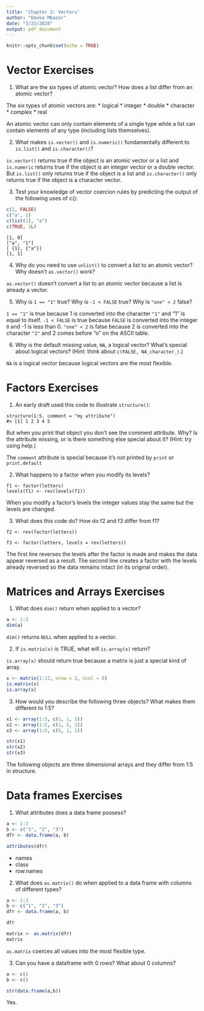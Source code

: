 ```yaml
---
title: 'Chapter 3: Vectors'
author: "Emeka Mbazor"
date: "3/23/2020"
output: pdf_document
---
```


```r
knitr::opts_chunk$set(echo = TRUE)
```

# Vector Exercises

1. What are the six types of atomic vector? How does a list differ from an atomic vector?

The six types of atomic vectors are:
  * logical
  * integer
  * double
  * character
  * complex
  * real
  
An atomic vector can only contain elements of a single type while a list can contain elements of any type (including lists themselves).

2. What makes `is.vector()` and `is.numeric()` fundamentally different to `is.list()` and `is.character()`?

`is.vector()` returns true if the object is an atomic vector or a list and `is.numeric` returns true if the object is an integer vector or a double vector. But `is.list()` only returns true if the object is a list and `is.character()` only returns true if the object is a character vector.

3. Test your knowledge of vector coercion rules by predicting the output of the following uses of c():

```r
c(1, FALSE)
c("a", 1)
c(list(1), "a")
c(TRUE, 1L)
```

```
[1, 0]
["a", "1"]
[ {1}, {"a"}]
[1, 1]
```

4. Why do you need to use `unlist()` to convert a list to an atomic vector? Why doesn’t `as.vector()` work?

`as.vector()` doesn't convert a list to an atomic vector because a list is already a vector. 

5. Why is `1 == "1"` true? Why is `-1 < FALSE` true? Why is `"one" < 2` false?

`1 == "1"` is true because 1 is converted into the character `"1"` and "1" is equal to itself. `-1 < FALSE` is true because `FALSE` is converted into the integer `0` and -1 is less than 0. `"one" < 2` is false because 2 is converted into the character `"2"` and 2 comes before "o" on the ASCII table.

6. Why is the default missing value, `NA`, a logical vector? What’s special about logical vectors? (Hint: think about `c(FALSE, NA_character_)`.)

`NA` is a logical vector because logical vectors are the most flexible. 

# Factors Exercises

1. An early draft used this code to illustrate `structure()`: 

```
structure(1:5, comment = "my attribute")
#> [1] 1 2 3 4 5
```

But when you print that object you don’t see the comment attribute. Why? Is the attribute missing, or is there something else special about it? (Hint: try using help.)

The `comment` attribute is special because it's not printed by `print` or `print.default`

2. What happens to a factor when you modify its levels?

```
f1 <- factor(letters)
levels(f1) <- rev(levels(f1))
```

When you modify a factor's levels the integer values stay the same but the levels are changed.

3. What does this code do? How do f2 and f3 differ from f1?

```
f2 <- rev(factor(letters))

f3 <- factor(letters, levels = rev(letters))
```

The first line reverses the levels after the factor is made and makes the data appear reversed as a result. The second line creates a factor with the levels already reversed so the data remains intact (in its original order). 

# Matrices and Arrays Exercises

1. What does `dim()` return when applied to a vector?

```r
a <- 1:3
dim(a)
```

`dim()` returns `NULL` when applied to a vector.

2. If `is.matrix(x)` is TRUE, what will `is.array(x)` return?

`is.array(x)` should return true because a matrix is just a special kind of array. 

```r
x <- matrix(1:12, nrow = 2, ncol = 6)
is.matrix(x)
is.array(x)
```

3. How would you describe the following three objects? What makes them different to 1:5?

```r
x1 <- array(1:5, c(1, 1, 5))
x2 <- array(1:5, c(1, 5, 1))
x3 <- array(1:5, c(5, 1, 1))

str(x1)
str(x2)
str(x3)
```

The following objects are three dimensional arrays and they differ from 1:5 in structure.

# Data frames Exercises

1. What attributes does a data frame possess?

```r
a <- 1:3
b <- c("1", "2", "3")
dfr <- data.frame(a, b)

attributes(dfr)
```


* names
* class
* row.names

2. What does `as.matrix()` do when applied to a data frame with columns of different types?

```r
a <- 1:3
b <- c("1", "2", "3")
dfr <- data.frame(a, b)

dfr

matrix <- as.matrix(dfr)
matrix
```

`as.matrix` coerces all values into the most flexible type.

3. Can you have a dataframe with 0 rows? What about 0 columns?

```r
a <- c()
b <- c()

str(data.frame(a,b))
```

Yes.


